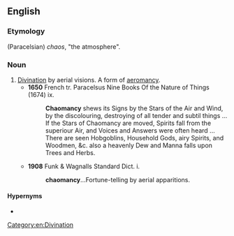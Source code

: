 ==English==

===Etymology===
{{etyl|grc|en}} (Paracelsian) ''chaos'', "the atmosphere".

===Noun===
{{en-noun|-}}

# [[divination|Divination]] by aerial visions. A form of [[aeromancy]].
#* '''1650''' French tr. Paracelsus Nine Books Of the Nature of Things (1674) ix.
#*: '''Chaomancy''' shews its Signs by the Stars of the Air and Wind, by the discolouring, destroying of all tender and subtil things ... If the Stars of Chaomancy are moved, Spirits fall from the superiour Air, and Voices and Answers were often heard ... There are seen Hobgoblins, Household Gods, airy Spirits, and Woodmen, &c. also a heavenly Dew and Manna falls upon Trees and Herbs.
#* '''1908''' Funk & Wagnalls Standard Dict. i.
#*: '''chaomancy'''...Fortune-telling by aerial apparitions.

====Hypernyms====
* {{l|en|aeromancy}}

[[Category:en:Divination]]